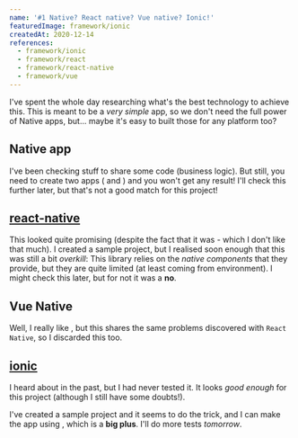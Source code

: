 ```yaml
---
name: '#1 Native? React native? Vue native? Ionic!'
featuredImage: framework/ionic
createdAt: 2020-12-14
references:
  - framework/ionic
  - framework/react
  - framework/react-native
  - framework/vue
---
```


I've spent the whole day researching what's the best technology to achieve this. This is meant to be a _very simple_ app, so we don't need the full power of Native apps, but... maybe it's easy to built those for any platform too?

## Native app

I've been checking [](language/kotlin) stuff to share some code (business logic). But still, you need to create two apps ([](development/ios) and [](development/android)) and you won't get any [](development/web) result! I'll check this further later, but that's not a good match for this project!

## [react-native](framework/react-native)

This looked quite promising (despite the fact that it was [](framework/react) - which I don't like that much). I created a sample project, but I realised soon enough that this was still a bit _overkill_: This library relies on the _native components_ that they provide, but they are quite limited (at least coming from [](development/web) environment). I might check this later, but for not it was a **no**.

## Vue Native

Well, I really like [](framewokr/vue), but this shares the same problems discovered with `React Native`, so I discarded this too.

## [ionic](framework/ionic)

I heard about [](framework/ionic) in the past, but I had never tested it. It looks _good enough_ for this project (although I still have some doubts!).

I've created a sample project and it seems to do the trick, and I can make the app using [](vue), which is a **big plus**. I'll do more tests _tomorrow_.
